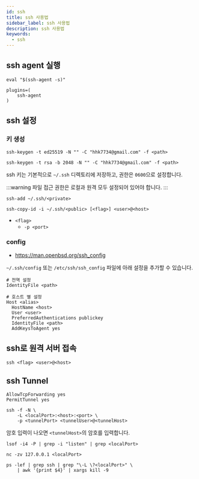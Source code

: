```yaml
---
id: ssh
title: ssh 사용법
sidebar_label: ssh 사용법
description: ssh 사용법
keywords:
  - ssh
---
```


## ssh agent 실행

```shell
eval "$(ssh-agent -s)"
```

```shell title=".zshrc"
plugins=(
    ssh-agent
)
```

## ssh 설정

### 키 생성

```shell
ssh-keygen -t ed25519 -N "" -C "hhk7734@gmail.com" -f <path>
```

```shell
ssh-keygen -t rsa -b 2048 -N "" -C "hhk7734@gmail.com" -f <path>
```

ssh 키는 기본적으로 `~/.ssh` 디렉토리에 저장하고, 권한은 `0600`으로 설정합니다.

:::warning
파일 접근 권한은 로컬과 원격 모두 설정되어 있어야 합니다.
:::

```shell
ssh-add ~/.ssh/<private>
```

```shell
ssh-copy-id -i ~/.ssh/<public> [<flag>] <user>@<host>
```

- `<flag>`
  - `-p <port>`

### config

- https://man.openbsd.org/ssh_config

`~/.ssh/config` 또는 `/etc/ssh/ssh_config` 파일에 아래 설정을 추가할 수 있습니다.

```shell
# 전역 설정
IdentityFile <path>

# 호스트 별 설정
Host <alias>
  HostName <host>
  User <user>
  PreferredAuthentications publickey
  IdentityFile <path>
  AddKeysToAgent yes
```

## ssh로 원격 서버 접속

```shell
ssh <flag> <user>@<host>
```

## ssh Tunnel

```shell title="/etc/ssh/sshd_config"
AllowTcpForwarding yes
PermitTunnel yes
```

```shell
ssh -f -N \
    -L <localPort>:<host>:<port> \
    -p <tunnelPort> <tunnelUser>@<tunnelHost>
```

암호 입력이 나오면 `<tunnelHost>`의 암호를 입력합니다.

```shell
lsof -i4 -P | grep -i "listen" | grep <localPort>
```

```shell
nc -zv 127.0.0.1 <localPort>
```

```shell
ps -lef | grep ssh | grep "\-L \?<localPort>" \
    | awk '{print $4}' | xargs kill -9
```
